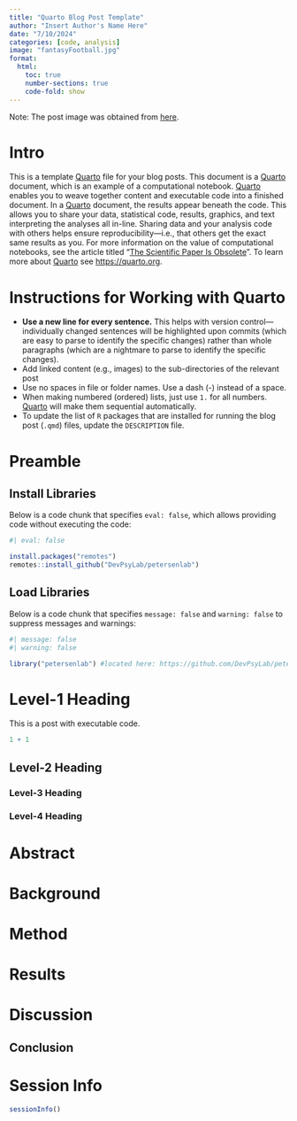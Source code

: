 ```yaml
---
title: "Quarto Blog Post Template"
author: "Insert Author's Name Here"
date: "7/10/2024"
categories: [code, analysis]
image: "fantasyFootball.jpg"
format:
  html:
    toc: true
    number-sections: true
    code-fold: show
---
```


Note: The post image was obtained from [here](https://commons.wikimedia.org/wiki/File:Fantasy_Football_-1.jpg).

# Intro

This is a template [Quarto](https://quarto.org) file for your blog posts.
This document is a [Quarto](https://quarto.org) document, which is an example of a computational notebook.
[Quarto](https://quarto.org) enables you to weave together content and executable code into a finished document.
In a [Quarto](https://quarto.org) document, the results appear beneath the code.
This allows you to share your data, statistical code, results, graphics, and text interpreting the analyses all in-line.
Sharing data and your analysis code with others helps ensure reproducibility—i.e., that others get the exact same results as you.
For more information on the value of computational notebooks, see the article titled "[The Scientific Paper Is Obsolete](https://www.theatlantic.com/science/archive/2018/04/the-scientific-paper-is-obsolete/556676/)".
To learn more about [Quarto](https://quarto.org) see <https://quarto.org>.

# Instructions for Working with Quarto

- **Use a new line for every sentence.** 
This helps with version control—individually changed sentences will be highlighted upon commits (which are easy to parse to identify the specific changes) rather than whole paragraphs (which are a nightmare to parse to identify the specific changes).
- Add linked content (e.g., images) to the sub-directories of the relevant post
- Use no spaces in file or folder names.
Use a dash (-) instead of a space.
- When making numbered (ordered) lists, just use `1. ` for all numbers.
[Quarto](https://quarto.org) will make them sequential automatically.
- To update the list of `R` packages that are installed for running the blog post (`.qmd`) files, update the `DESCRIPTION` file.

# Preamble {#sec-preamble}

## Install Libraries {#sec-installLibraries}

Below is a code chunk that specifies `eval: false`, which allows providing code without executing the code:

```r
#| eval: false

install.packages("remotes")
remotes::install_github("DevPsyLab/petersenlab")
```

## Load Libraries {#sec-loadLibraries}

Below is a code chunk that specifies `message: false` and `warning: false` to suppress messages and warnings:

```r
#| message: false
#| warning: false

library("petersenlab") #located here: https://github.com/DevPsyLab/petersenlab
```

# Level-1 Heading {#sec-level1Heading}

This is a post with executable code.

```r
1 + 1
```

## Level-2 Heading {#sec-level2Heading}

### Level-3 Heading {#sec-level3Heading}

### Level-4 Heading {#sec-level4Heading}

# Abstract {#sec-abstract}

# Background {#sec-background}

# Method {#sec-method}

# Results {#sec-results}

# Discussion {#sec-discussion}

## Conclusion {#sec-conclusion}

# Session Info {#sec-sessionInfo}

```r
sessionInfo()
```
